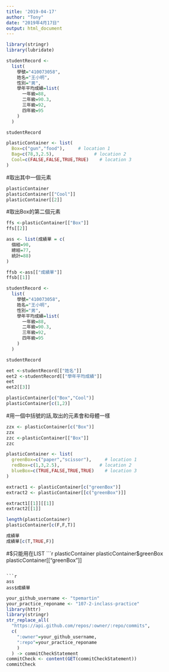 ```yaml
---
title: '2019-04-17'
author: "Tony"
date: "2019年4月17日"
output: html_document
---
```


```r
library(stringr)
library(lubridate)
```

```r
studentRecord <-
  list(
    學號="410073058",
    姓名="王小明",
    性別="男",
    學年平均成績=list(
      一年級=88,
      二年級=90.3,
      三年級=92,
      四年級=95
    )
  )

studentRecord
```

```r
plasticContainer <- list(
  Box=c("gun","food"),     # location 1
  Bag=c(78,3,2.5),               # location 2
  Cool=c(FALSE,FALSE,TRUE,TRUE)    # location 3
)
```
#取出其中一個元素
```r
plasticContainer
plasticContainer[["Cool"]] 
plasticContainer[[2]]
```
#取出Box的第二個元素
```r
ffs <-plasticContainer[["Box"]] 
ffs[[2]]
```

```r
ass <- list(成績單 = c(
  個經=90,
  總經=77,
  統計=88)
)
```

```r
ffsb <-ass[["成績單"]]
ffsb[[1]]
```

```r
studentRecord <-
  list(
    學號="410073058",
    姓名="王小明",
    性別="男",
    學年平均成績=list(
      一年級=88,
      二年級=90.3,
      三年級=92,
      四年級=95
    )
  )

studentRecord
```

```r
eet <-studentRecord[["姓名"]]
eet2 <-studentRecord[["學年平均成績"]]
eet
eet2[[3]]
```

```r
plasticContainer[c("Box","Cool")] 
plasticContainer[c(1,2)]
```
#用一個中括號的話,取出的元素會和母體一樣
```r
zzx <- plasticContainer[c("Box")] 
zzx
zzc <-plasticContainer[["Box"]] 
zzc

```

```r
plasticContainer <- list(
  greenBox=c("paper","scissor"),     # location 1
  redBox=c(1,3,2.5),               # location 2
  blueBox=c(TRUE,FALSE,TRUE,TRUE)    # location 3
)
```

```r
extract1 <- plasticContainer[c("greenBox")]
extract2 <- plasticContainer[[c("greenBox")]]
```

```r
extract1[[1]][[1]]
extract2[[1]]
```

```r
length(plasticContainer)
plasticContainer[c(F,F,T)]
```

```r
成績單
成績單[c(T,TRUE,F)]
```
#$只能用在LIST
```r
plasticContainer
plasticContainer$greenBox
plasticContainer[["greenBox"]]
```

```r
ass
ass$成績單
```

```r
your_github_username <- "tpemartin"
your_practice_reponame <- "107-2-inclass-practice"
library(httr)
library(stringr)
str_replace_all(
  "https://api.github.com/repos/:owner/:repo/commits",
  c(
    ":owner"=your_github_username,
    ":repo"=your_practice_reponame
    )
  ) -> commitCheckStatement
commitCheck <- content(GET(commitCheckStatement))
commitCheck
```

